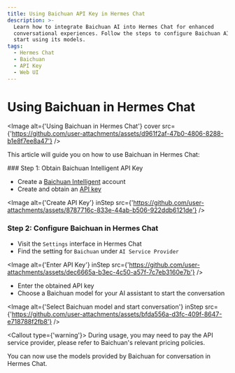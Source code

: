 ```yaml
---
title: Using Baichuan API Key in Hermes Chat
description: >-
  Learn how to integrate Baichuan AI into Hermes Chat for enhanced
  conversational experiences. Follow the steps to configure Baichuan AI and
  start using its models.
tags:
  - Hermes Chat
  - Baichuan
  - API Key
  - Web UI
---
```


# Using Baichuan in Hermes Chat

<Image alt={'Using Baichuan in Hermes Chat'} cover src={'https://github.com/user-attachments/assets/d961f2af-47b0-4806-8288-b1e8f7ee8a47'} />

This article will guide you on how to use Baichuan in Hermes Chat:

<Steps>
  ### Step 1: Obtain Baichuan Intelligent API Key

  - Create a [Baichuan Intelligent](https://platform.baichuan-ai.com/homePage) account
  - Create and obtain an [API key](https://platform.baichuan-ai.com/console/apikey)

  <Image alt={'Create API Key'} inStep src={'https://github.com/user-attachments/assets/8787716c-833e-44ab-b506-922ddb6121de'} />

  ### Step 2: Configure Baichuan in Hermes Chat

  - Visit the `Settings` interface in Hermes Chat
  - Find the setting for `Baichuan` under `AI Service Provider`

  <Image alt={'Enter API Key'} inStep src={'https://github.com/user-attachments/assets/dec6665a-b3ec-4c50-a57f-7c7eb3160e7b'} />

  - Enter the obtained API key
  - Choose a Baichuan model for your AI assistant to start the conversation

  <Image alt={'Select Baichuan model and start conversation'} inStep src={'https://github.com/user-attachments/assets/bfda556a-d3fc-409f-8647-e718788f2fb8'} />

  <Callout type={'warning'}>
    During usage, you may need to pay the API service provider, please refer to Baichuan's relevant
    pricing policies.
  </Callout>
</Steps>

You can now use the models provided by Baichuan for conversation in Hermes Chat.
